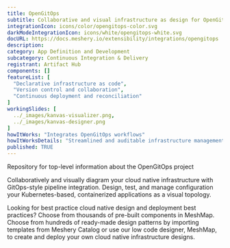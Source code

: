 ```yaml
---
title: OpenGitOps
subtitle: Collaborative and visual infrastructure as design for OpenGitOps
integrationIcon: icons/color/opengitops-color.svg
darkModeIntegrationIcon: icons/white/opengitops-white.svg
docURL: https://docs.meshery.io/extensibility/integrations/opengitops
description: 
category: App Definition and Development
subcategory: Continuous Integration & Delivery
registrant: Artifact Hub
components: []
featureList: [
  "Declarative infrastructure as code",
  "Version control and collaboration",
  "Continuous deployment and reconciliation"
]
workingSlides: [
  ../_images/kanvas-visualizer.png,
  ../_images/kanvas-designer.png
]
howItWorks: "Integrates OpenGitOps workflows"
howItWorksDetails: "Streamlined and auditable infrastructure management in Kubernetes"
published: TRUE
---
```

<p>
Repository for top-level information about the OpenGitOps project
</p>
<p>
    Collaboratively and visually diagram your cloud native infrastructure with GitOps-style pipeline integration. Design, test, and manage configuration your Kubernetes-based, containerized applications as a visual topology.
</p>
<p>
    Looking for best practice cloud native design and deployment best practices? Choose from thousands of pre-built components in MeshMap. Choose from hundreds of ready-made design patterns by importing templates from Meshery Catalog or use our low code designer, MeshMap, to create and deploy your own cloud native infrastructure designs.
</p>
